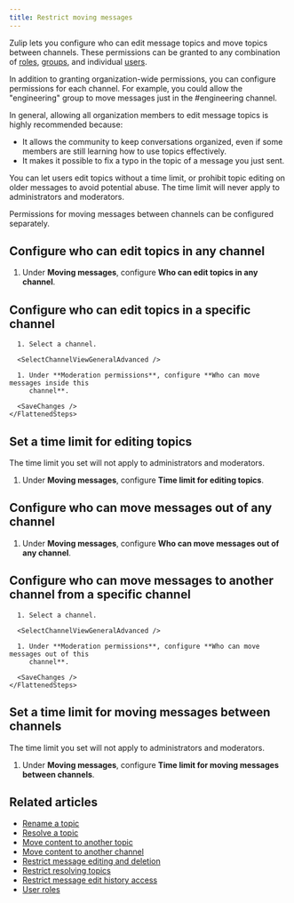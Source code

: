 ```yaml
---
title: Restrict moving messages
---
```



Zulip lets you configure who can edit message topics and move topics between
channels. These permissions can be granted to any combination of
[roles](/help/user-roles), [groups](/help/user-groups), and individual
[users](/help/introduction-to-users).

In addition to granting organization-wide permissions, you can configure
permissions for each channel. For example, you could allow the "engineering"
group to move messages just in the #engineering channel.

In general, allowing all organization members to edit message topics is highly
recommended because:

* It allows the community to keep conversations organized, even if some members
  are still learning how to use topics effectively.
* It makes it possible to fix a typo in the topic of a message you just sent.

You can let users edit topics without a time limit, or prohibit topic editing on
older messages to avoid potential abuse. The time limit will never apply to
administrators and moderators.

Permissions for moving messages between channels can be configured separately.

## Configure who can edit topics in any channel

<AdminOnly />

<FlattenedSteps>
  <NavigationSteps target="settings/organization-permissions" />

  1. Under **Moving messages**, configure **Who can edit topics in any channel**.

  <SaveChanges />
</FlattenedSteps>

## Configure who can edit topics in a specific channel

<Tabs>
  <TabItem label="Desktop/Web">
    <FlattenedSteps>
      <NavigationSteps target="relative/channel/all" />

      1. Select a channel.

      <SelectChannelViewGeneralAdvanced />

      1. Under **Moderation permissions**, configure **Who can move messages inside this
         channel**.

      <SaveChanges />
    </FlattenedSteps>
  </TabItem>
</Tabs>

## Set a time limit for editing topics

<ZulipTip>
  The time limit you set will not apply to administrators and moderators.
</ZulipTip>

<FlattenedSteps>
  <NavigationSteps target="settings/organization-permissions" />

  1. Under **Moving messages**, configure **Time limit for editing topics**.

  <SaveChanges />
</FlattenedSteps>

## Configure who can move messages out of any channel

<AdminOnly />

<FlattenedSteps>
  <NavigationSteps target="settings/organization-permissions" />

  1. Under **Moving messages**, configure **Who can move messages out of any channel**.

  <SaveChanges />
</FlattenedSteps>

## Configure who can move messages to another channel from a specific channel

<Tabs>
  <TabItem label="Desktop/Web">
    <FlattenedSteps>
      <NavigationSteps target="relative/channel/all" />

      1. Select a channel.

      <SelectChannelViewGeneralAdvanced />

      1. Under **Moderation permissions**, configure **Who can move messages out of this
         channel**.

      <SaveChanges />
    </FlattenedSteps>
  </TabItem>
</Tabs>

## Set a time limit for moving messages between channels

<ZulipTip>
  The time limit you set will not apply to administrators and moderators.
</ZulipTip>

<FlattenedSteps>
  <NavigationSteps target="settings/organization-permissions" />

  1. Under **Moving messages**, configure **Time limit for  moving messages
     between channels**.

  <SaveChanges />
</FlattenedSteps>

## Related articles

* [Rename a topic](/help/rename-a-topic)
* [Resolve a topic](/help/resolve-a-topic)
* [Move content to another topic](/help/move-content-to-another-topic)
* [Move content to another channel](/help/move-content-to-another-channel)
* [Restrict message editing and deletion](/help/restrict-message-editing-and-deletion)
* [Restrict resolving topics](/help/restrict-resolving-topics)
* [Restrict message edit history access](/help/restrict-message-edit-history-access)
* [User roles](/help/user-roles)
